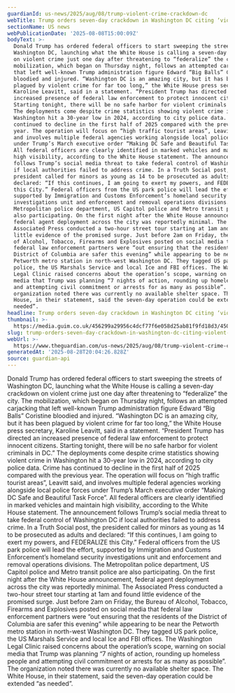 ```yaml
---
guardianId: us-news/2025/aug/08/trump-violent-crime-crackdown-dc
webTitle: Trump orders seven-day crackdown in Washington DC citing ‘violent crime’
sectionName: US news
webPublicationDate: '2025-08-08T15:00:09Z'
bodyText: >-
  Donald Trump has ordered federal officers to start sweeping the streets of
  Washington DC, launching what the White House is calling a seven-day crackdown
  on violent crime just one day after threatening to “federalize” the city. The
  mobilization, which began on Thursday night, follows an attempted carjacking
  that left well-known Trump administration figure Edward “Big Balls” Coristine
  bloodied and injured. “Washington DC is an amazing city, but it has been
  plagued by violent crime for far too long,” the White House press secretary,
  Karoline Leavitt, said in a statement. “President Trump has directed an
  increased presence of federal law enforcement to protect innocent citizens.
  Starting tonight, there will be no safe harbor for violent criminals in DC.”
  The deployments come despite crime statistics showing violent crime in
  Washington hit a 30-year low in 2024, according to city police data. Crime has
  continued to decline in the first half of 2025 compared with the previous
  year. The operation will focus on “high traffic tourist areas”, Leavitt said,
  and involves multiple federal agencies working alongside local police forces
  under Trump’s March executive order “Making DC Safe and Beautiful Task Force”.
  All federal officers are clearly identified in marked vehicles and maintain
  high visibility, according to the White House statement. The announcement
  follows Trump’s social media threat to take federal control of Washington DC
  if local authorities failed to address crime. In a Truth Social post, the
  president called for minors as young as 14 to be prosecuted as adults and
  declared: “If this continues, I am going to exert my powers, and FEDERALIZE
  this City.” Federal officers from the US park police will lead the effort,
  supported by Immigration and Customs Enforcement’s homeland security
  investigations unit and enforcement and removal operations divisions. The
  Metropolitan police department, US Capitol police and Metro transit police are
  also participating. On the first night after the White House announcement,
  federal agent deployment across the city was reportedly minimal. The
  Associated Press conducted a two-hour street tour starting at 1am and found
  little evidence of the promised surge. Just before 2am on Friday, the Bureau
  of Alcohol, Tobacco, Firearms and Explosives posted on social media that
  federal law enforcement partners were “out ensuring that the residents of the
  District of Columbia are safer this evening” while appearing to be near the
  Petworth metro station in north-west Washington DC. They tagged US park
  police, the US Marshals Service and local Ice and FBI offices. The Washington
  Legal Clinic raised concerns about the operation’s scope, warning on social
  media that Trump was planning “7 nights of action, rounding up homeless people
  and attempting civil commitment or arrests for as many as possible”. The
  organization noted there was currently no available shelter space. The White
  House, in their statement, said the seven-day operation could be extended “as
  needed”.
headline: Trump orders seven-day crackdown in Washington DC citing ‘violent crime’
thumbnail: >-
  https://media.guim.co.uk/456299a29956c4dcf77f6e058d25ab81f9fd18d3/450_0_4492_3592/500.jpg
slug: trump-orders-seven-day-crackdown-in-washington-dc-citing-violent-crime
webUrl: >-
  https://www.theguardian.com/us-news/2025/aug/08/trump-violent-crime-crackdown-dc
generatedAt: '2025-08-28T20:04:26.828Z'
source: guardian-api
---
```

Donald Trump has ordered federal officers to start sweeping the streets of Washington DC, launching what the White House is calling a seven-day crackdown on violent crime just one day after threatening to “federalize” the city. The mobilization, which began on Thursday night, follows an attempted carjacking that left well-known Trump administration figure Edward “Big Balls” Coristine bloodied and injured. “Washington DC is an amazing city, but it has been plagued by violent crime for far too long,” the White House press secretary, Karoline Leavitt, said in a statement. “President Trump has directed an increased presence of federal law enforcement to protect innocent citizens. Starting tonight, there will be no safe harbor for violent criminals in DC.” The deployments come despite crime statistics showing violent crime in Washington hit a 30-year low in 2024, according to city police data. Crime has continued to decline in the first half of 2025 compared with the previous year. The operation will focus on “high traffic tourist areas”, Leavitt said, and involves multiple federal agencies working alongside local police forces under Trump’s March executive order “Making DC Safe and Beautiful Task Force”. All federal officers are clearly identified in marked vehicles and maintain high visibility, according to the White House statement. The announcement follows Trump’s social media threat to take federal control of Washington DC if local authorities failed to address crime. In a Truth Social post, the president called for minors as young as 14 to be prosecuted as adults and declared: “If this continues, I am going to exert my powers, and FEDERALIZE this City.” Federal officers from the US park police will lead the effort, supported by Immigration and Customs Enforcement’s homeland security investigations unit and enforcement and removal operations divisions. The Metropolitan police department, US Capitol police and Metro transit police are also participating. On the first night after the White House announcement, federal agent deployment across the city was reportedly minimal. The Associated Press conducted a two-hour street tour starting at 1am and found little evidence of the promised surge. Just before 2am on Friday, the Bureau of Alcohol, Tobacco, Firearms and Explosives posted on social media that federal law enforcement partners were “out ensuring that the residents of the District of Columbia are safer this evening” while appearing to be near the Petworth metro station in north-west Washington DC. They tagged US park police, the US Marshals Service and local Ice and FBI offices. The Washington Legal Clinic raised concerns about the operation’s scope, warning on social media that Trump was planning “7 nights of action, rounding up homeless people and attempting civil commitment or arrests for as many as possible”. The organization noted there was currently no available shelter space. The White House, in their statement, said the seven-day operation could be extended “as needed”.
